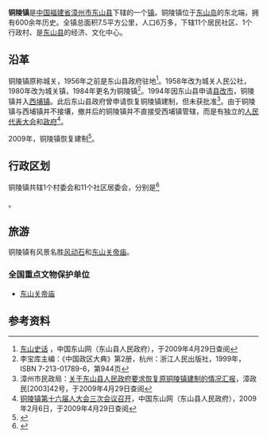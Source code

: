{{中国乡级行政区|35/06/26/106/000}}
'''铜陵镇'''是[[中华人民共和国|中国]][[福建省|福建省]][[漳州市|漳州市]][[东山县|东山县]]下辖的一个[[镇|镇]]。铜陵镇位于[[东山岛|东山岛]]的东北端，拥有600余年历史。全镇总面积7.5平方公里，人口6万多，下辖11个居民社区、1个行政村、是[[东山县|东山县]]的经济、文化中心。

==沿革==
铜陵镇原称城关，1956年之前是东山县政府驻地<ref>[http://www.dongshanisland.gov.cn/AboutDs.asp?Id=2 东山史话] {{Wayback|url=http://www.dongshanisland.gov.cn/AboutDs.asp?Id=2 |date=20090523022618 }}，中国东山网（东山县人民政府），于2009年4月29日查阅</ref>。1958年改为城关人民公社，1980年改为城关镇，1984年更名为铜陵镇<ref>李宝库主编：《中国政区大典》第2册，杭州：浙江人民出版社，1999年，ISBN 7-213-01789-6，第944页</ref>。1994年因东山县申请[[县改市|县改市]]，铜陵镇并入[[西埔镇|西埔镇]]。此后东山县政府曾申请恢复铜陵镇建制，但未获批准<ref>漳州市民政局：[http://xxgk.zzmz.gov.cn/List.asp?ID=423 关于东山县人民政府要求恢复原铜陵镇建制的情况汇报]{{dead link|date=2018年5月 |bot=InternetArchiveBot |fix-attempted=yes }}，漳政民[2003]42号，于2009年4月29日查阅</ref>。由于铜陵镇与西埔镇并不接壤，撤并后的铜陵镇并不直接受西埔镇管辖，而是有独立的[[人民代表大会|人民代表大会]]和[[人民政府|政府]]<ref>[http://www.dongshanisland.gov.cn/Viewzt.asp?NewsId=1957 铜陵镇第十六届人大会三次会议召开]，中国东山网（东山县人民政府），2009年2月6日，于2009年4月29日查阅</ref>。

2009年，铜陵镇恢复建制<ref>{{Cite web |url=http://news.66163.com/2009-10-10/362287.shtml |title=东山县恢复铜陵镇建制 |access-date=2010-04-07 |archive-url=https://web.archive.org/web/20160305045756/http://news.66163.com/2009-10-10/362287.shtml |archive-date=2016-03-05 |dead-url=yes }}</ref>。

==行政区划==
铜陵镇共辖1个村委会和11个社区居委会，分别是<ref>{{PRC admin/ref sgc|35/06/26/106/000}}</ref>

{{PRC admin/children|35/06/26/106/000}}。

== 旅游 ==
铜陵镇有风景名胜[[风动石|风动石]]和[[东山关帝庙|东山关帝庙]]。

===全国重点文物保护单位===
* [[东山关帝庙|东山关帝庙]]

==参考资料==
{{reflist}}

{{PRC admin/navcat|35/06/26/106/000}}